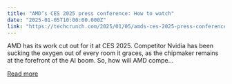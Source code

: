 ```yaml
---
title: "AMD’s CES 2025 press conference: How to watch"
date: "2025-01-05T10:00:00.000Z"
link: "https://techcrunch.com/2025/01/05/amds-ces-2025-press-conference-how-to-watch/"
---
```


AMD has its work cut out for it at CES 2025. Competitor Nvidia has been sucking the oxygen out of every room it graces, as the chipmaker remains at the forefront of the AI boom. So, how will AMD compe...

[Read more](https://techcrunch.com/2025/01/05/amds-ces-2025-press-conference-how-to-watch/)
